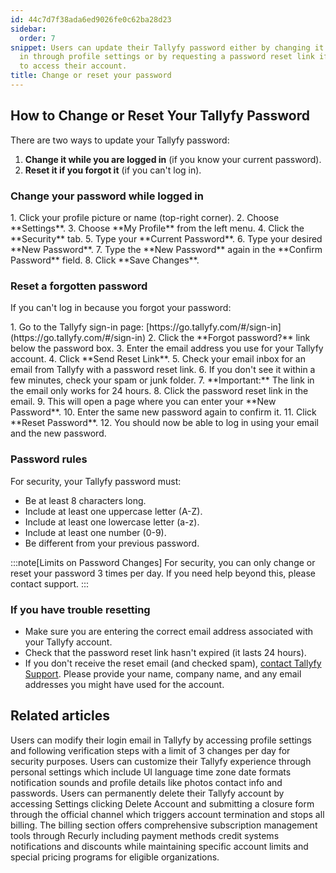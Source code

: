 ```yaml
---
id: 44c7d7f38ada6ed9026fe0c62ba28d23
sidebar:
  order: 7
snippet: Users can update their Tallyfy password either by changing it while logged
  in through profile settings or by requesting a password reset link if they're unable
  to access their account.
title: Change or reset your password
---
```



## How to Change or Reset Your Tallyfy Password

There are two ways to update your Tallyfy password:

1.  **Change it while you are logged in** (if you know your current password).
2.  **Reset it if you forgot it** (if you can't log in).

### Change your password while logged in

<Steps>
1. Click your profile picture or name (top-right corner).
2. Choose **Settings**.
3. Choose **My Profile** from the left menu.
4. Click the **Security** tab.
5. Type your **Current Password**.
6. Type your desired **New Password**.
7. Type the **New Password** again in the **Confirm Password** field.
8. Click **Save Changes**.
</Steps>

### Reset a forgotten password

If you can't log in because you forgot your password:

<Steps>
1. Go to the Tallyfy sign-in page: [https://go.tallyfy.com/#/sign-in](https://go.tallyfy.com/#/sign-in)
2. Click the **Forgot password?** link below the password box.
3. Enter the email address you use for your Tallyfy account.
4. Click **Send Reset Link**.
5. Check your email inbox for an email from Tallyfy with a password reset link.
6. If you don't see it within a few minutes, check your spam or junk folder.
7. **Important:** The link in the email only works for 24 hours.
8. Click the password reset link in the email.
9. This will open a page where you can enter your **New Password**.
10. Enter the same new password again to confirm it.
11. Click **Reset Password**.
12. You should now be able to log in using your email and the new password.
</Steps>

### Password rules

For security, your Tallyfy password must:
- Be at least 8 characters long.
- Include at least one uppercase letter (A-Z).
- Include at least one lowercase letter (a-z).
- Include at least one number (0-9).
- Be different from your previous password.

:::note[Limits on Password Changes]
For security, you can only change or reset your password 3 times per day. If you need help beyond this, please contact support.
:::

### If you have trouble resetting

- Make sure you are entering the correct email address associated with your Tallyfy account.
- Check that the password reset link hasn't expired (it lasts 24 hours).
- If you don't receive the reset email (and checked spam), [contact Tallyfy Support](/products/pro/miscellaneous/support/how-can-i-contact-tallyfys-support-team/). Please provide your name, company name, and any email addresses you might have used for the account.


## Related articles
<CardGrid>
<LinkTitleCard header="<b>Personal Settings > Change my email address</b>" href="/products/pro/settings/personal-settings/how-can-i-change-my-email-address-in-tallyfy/" > Users can modify their login email in Tallyfy by accessing profile settings and following verification steps with a limit of 3 changes per day for security purposes. </LinkTitleCard>
<LinkTitleCard header="<b>Personal Settings > Personalization settings</b>" href="/products/pro/settings/personal-settings/personalization-settings/" > Users can customize their Tallyfy experience through personal settings which include UI language time zone date formats notification sounds and profile details like photos contact info and passwords. </LinkTitleCard>
<LinkTitleCard header="<b>Personal Settings > Cancel and delete your Tallyfy account</b>" href="/products/pro/settings/personal-settings/how-can-i-cancel-and-delete-my-tallyfy-account/" > Users can permanently delete their Tallyfy account by accessing Settings clicking Delete Account and submitting a closure form through the official channel which triggers account termination and stops all billing. </LinkTitleCard>
<LinkTitleCard header="<b>Settings > Billing</b>" href="/products/pro/settings/billing/" > The billing section offers comprehensive subscription management tools through Recurly including payment methods credit systems notifications and discounts while maintaining specific account limits and special pricing programs for eligible organizations. </LinkTitleCard>
</CardGrid>